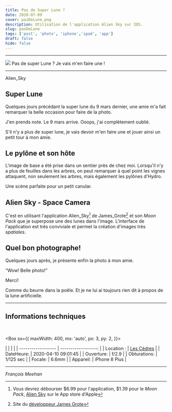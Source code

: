 ```yaml
---
title: Pas de Super Lune ?
date: 2020-07-09
cover: pasDeLune.png
description: Utilisation de l'application Alien Sky sur IOS.
slug: pasDeLune
tags: ['post', 'photo', 'iphone','ipad', 'app']
draft: false
hide: false
---
```


---

<Flex>
  <Card width={[ 256, 320 ]} mx='auto'>
    <Image src='pasDeLune.png'/>
    <Text>
      Pas de super Lune ? Je vais m'en faire une !
    </Text>
  </Card>
</Flex>

---
Alien_Sky
## Super Lune

Quelques jours précédant la super lune du 9 mars dernier, une amie m'a fait remarquer la belle occasion pour faire de la photo.

J'en prends note. Le 9 mars arrive. Ooops, j'ai complètement oublié.

S'il n'y a plus de super lune, je vais devoir m'en faire une et jouer ainsi un petit tour à mon amie.

## Le pylône et son hôte

L'image de base a été prise dans un sentier près de chez moi. Lorsqu'il n'y a plus de feuilles dans les arbres, on peut remarquer à quel point les vignes attaquent, non seulement les arbres, mais également les pylônes d'Hydro.

Une scène parfaite pour un petit canular.

## Alien Sky - Space Camera

C'est en utilisant l'application Alien_Sky[^1] de James_Grote[^2] et son *Moon Pack* que je superpose une des lunes dans l'image. L'interface de l'application est très conviviale et permet la création d'images très *spatiales*.

## Quel bon photographe!

Quelques jours après, je présente enfin la photo à mon amie.

“Wow! Belle photo!”

Merci!

Comme du beurre dans la poêle. Et je ne lui ai toujours rien dit à propos de la lune artificielle.

---

##  Informations techniques

<br/>

<Box
  sx={{
    maxWidth: 400,
    mx: 'auto',
    px: 3,
    py: 2,
  }}>

|  |                 |      |
| ------------------ | ------------------: |
| Location :      |     [Les Cèdres](https://goo.gl/maps/DUErW8GNjYVx9Pth7) |
| DateHeure:          | 2020-04-10 09:01:45 |
| Ouverture:           |   f/2.9  |
| Obturations:           |   1/125 sec |
| Focale:          | 6.6mm   |
| Appareil:           |       iPhone 8 Plus |

</Box>

---

*François Meehan*


[^1]: Vous devrez débourser $6.99 pour l'application, $1.39 pour le *Moon Pack*, [Alien Sky](https://apps.apple.com/ca/app/alien-sky-space-camera/id519529254) sur le App store d'Apple
[^2]: Site du [développeur James Grote](https://www.brainfevermedia.com/alienSky.html)

